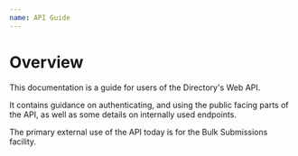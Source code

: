 ```yaml
---
name: API Guide
---
```


# Overview

This documentation is a guide for users of the Directory's Web API.

It contains guidance on authenticating, and using the public facing parts of the API, as well as some details on internally used endpoints.

The primary external use of the API today is for the Bulk Submissions facility.
